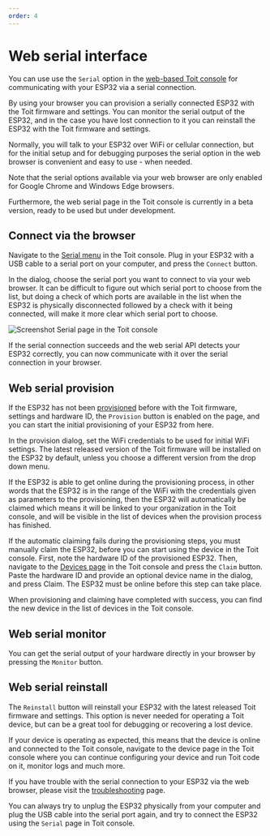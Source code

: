 ```yaml
---
order: 4
---
```



# Web serial interface

You can use use the `Serial` option in the [web-based Toit console](https://console.toit.io/serial)
for communicating with your ESP32 via a serial connection.

By using your browser you can provision a serially connected ESP32 with the Toit firmware and settings. You can
monitor the serial output of the ESP32, and in the case you have lost connection to it you can reinstall the
ESP32 with the Toit firmware and settings.

Normally, you will talk to your ESP32 over WiFi or cellular connection, but for the initial setup and for debugging purposes
the serial option in the web browser is convenient and easy to use - when needed.

<Note type="warning" title="Limitations">

Note that the serial options available via your web browser are only enabled for 
Google Chrome and Windows Edge browsers. 

Furthermore, the web serial page in the Toit console is currently in a beta version, ready to be used but under development.

</Note>

## Connect via the browser

Navigate to the [Serial menu](https://console.toit.io/serial) in the Toit console. Plug in your ESP32 with a USB cable to a serial port on your computer,
and press the `Connect` button. 

In the dialog, choose the serial port you want to connect to via your web browser. It can be difficult to figure out which serial port to 
choose from the list, but doing a check of which ports are available in the list when the ESP32 is physically disconnected followed by a 
check with it being connected, will make it more clear which serial port to choose.

<img src={Serial} alt="Screenshot Serial page in the Toit console" />

If the serial connection succeeds and the web serial API detects your ESP32 correctly, you can now communicate with 
it over the serial connection in your browser. 

## Web serial provision

If the ESP32 has not been [provisioned](../provision) before with the Toit firmware, settings and hardware ID, the `Provision` button 
is enabled on the page, and you can start the initial provisioning of your ESP32 from here.

In the provision dialog, set the WiFi credentials to be used for initial WiFi settings. The latest released version of the Toit firmware 
will be installed on the ESP32 by default, unless you choose a different version from the drop down menu.

If the ESP32 is able to get online during the provisioning process, in other words that the ESP32 is in the range of the 
WiFi with the credentials given as parameters to the provisioning, then the ESP32 will automatically be claimed which means it will be linked 
to your organization in the Toit console, and will be visible in the list of devices when the provision process has finished.

If the automatic claiming fails during the provisioning steps, you must manually claim the ESP32, before you can start using the
device in the Toit console. First, note the hardware ID of the provisioned ESP32. Then, navigate to the [Devices page](https://console.toit.io/devices) in the Toit console and
press the `Claim` button. Paste the hardware ID and provide an optional device name in the dialog, and press Claim.
The ESP32 must be online before this step can take place.

When provisioning and claiming have completed with success, you can find the new device in the list of devices in the Toit console.

## Web serial monitor

You can get the serial output of your hardware directly in your browser by pressing the `Monitor` button.

## Web serial reinstall

The `Reinstall` button will reinstall your ESP32 with the latest released Toit firmware and settings. This option is never needed for operating
a Toit device, but can be a great tool for debugging or recovering a lost device. 

If your device is operating as expected, this means that the device is online and connected to the Toit console, 
navigate to the device page in the Toit console where you can continue configuring your device and run Toit code on it, 
monitor logs and much more. 

<Note title="Trouble with web serial?">

If you have trouble with the serial connection to your ESP32 via the web browser, 
please visit the [troubleshooting](../serialport) page. 

You can always try to unplug the ESP32 physically from your computer and plug the USB cable into the serial port again, 
and try to connect the ESP32 using the `Serial` page in Toit console.

</Note>
